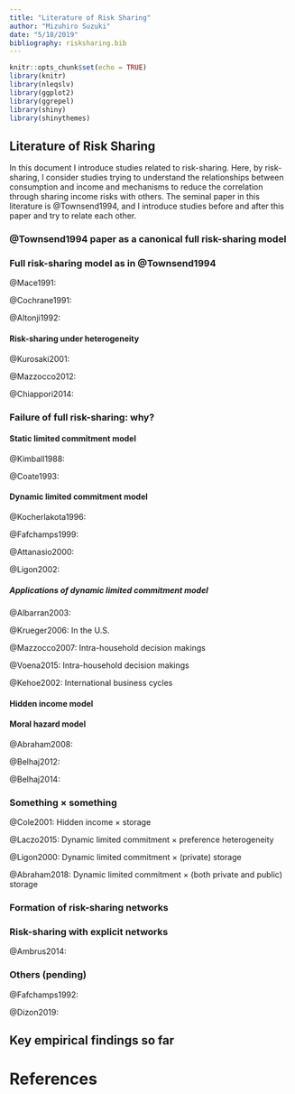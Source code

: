 ```yaml
---
title: "Literature of Risk Sharing"
author: "Mizuhiro Suzuki"
date: "5/18/2019"
bibliography: risksharing.bib
---
```


```r
knitr::opts_chunk$set(echo = TRUE)
library(knitr)
library(nleqslv)
library(ggplot2)
library(ggrepel)
library(shiny)
library(shinythemes)
```

## Literature of Risk Sharing

In this document I introduce studies related to risk-sharing.
Here, by risk-sharing, I consider studies trying to understand the relationships between consumption and income and mechanisms to reduce the correlation through sharing income risks with others.
The seminal paper in this literature is @Townsend1994, and I introduce studies before and after this paper and try to relate each other.

### @Townsend1994 paper as a canonical full risk-sharing model

### Full risk-sharing model as in @Townsend1994

@Mace1991: 

@Cochrane1991:

@Altonji1992: 

#### Risk-sharing under heterogeneity

@Kurosaki2001:

@Mazzocco2012:

@Chiappori2014:

### Failure of full risk-sharing: why?

#### Static limited commitment model

@Kimball1988:

@Coate1993:

#### Dynamic limited commitment model

@Kocherlakota1996:

@Fafchamps1999:

@Attanasio2000: 

@Ligon2002:


##### Applications of dynamic limited commitment model 

@Albarran2003: 

@Krueger2006: In the U.S.

@Mazzocco2007: Intra-household decision makings

@Voena2015: Intra-household decision makings

@Kehoe2002: International business cycles

#### Hidden income model

#### Moral hazard model

@Abraham2008:

@Belhaj2012:

@Belhaj2014:

### Something $\times$ something

@Cole2001: Hidden income $\times$ storage

@Laczo2015: Dynamic limited commitment $\times$ preference heterogeneity

@Ligon2000: Dynamic limited commitment $\times$ (private) storage

@Abraham2018: Dynamic limited commitment $\times$ (both private and public) storage

### Formation of risk-sharing networks

### Risk-sharing with explicit networks

@Ambrus2014:

### Others (pending)

@Fafchamps1992:

@Dizon2019: 

## Key empirical findings so far



# References



